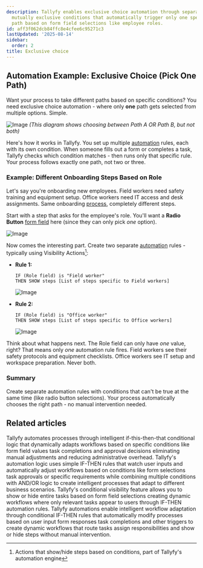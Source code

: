 ```yaml
---
description: Tallyfy enables exclusive choice automation through separate rules with
  mutually exclusive conditions that automatically trigger only one specific workflow
  path based on form field selections like employee roles.
id: aff3f062dcb84ffc8e4cfee6c95271c3
lastUpdated: '2025-08-14'
sidebar:
  order: 2
title: Exclusive choice
---
```


## Automation Example: Exclusive Choice (Pick One Path)

Want your process to take different paths based on specific conditions? You need exclusive choice automation - where only **one** path gets selected from multiple options. Simple.

![Image](https://tallyfy.com/wp-content/uploads/BPMN-image3.png)
*(This diagram shows choosing between Path A OR Path B, but not both)*

Here's how it works in Tallyfy. You set up multiple [automation](/products/pro/documenting/templates/automations/) rules, each with its own condition. When someone fills out a form or completes a task, Tallyfy checks which condition matches - then runs only that specific rule. Your process follows exactly one path, not two or three.

### Example: Different Onboarding Steps Based on Role

Let's say you're onboarding new employees. Field workers need safety training and equipment setup. Office workers need IT access and desk assignments. Same onboarding [process](/products/pro/tracking-and-tasks/processes/), completely different steps.

Start with a step that asks for the employee's role. You'll want a **Radio Button** [form field](/products/pro/tracking-and-tasks/tasks/what-are-form-fields-in-tallyfy/) here (since they can only pick *one* option).

![Image](https://screenshots.tallyfy.com/tallyfy/pro/desktop-light-role-selection.png)

Now comes the interesting part. Create two separate [automation](/products/pro/documenting/templates/automations/) rules - typically using Visibility Actions[^1]:

- **Rule 1:**
  ```
  IF (Role field) is "Field worker"
  THEN SHOW steps [List of steps specific to Field workers]
  ```
  ![Image](https://screenshots.tallyfy.com/tallyfy/pro/desktop-light-ifcompleted-automation-example.png)

- **Rule 2:**
  ```
  IF (Role field) is "Office worker"
  THEN SHOW steps [List of steps specific to Office workers]
  ```
  ![Image](https://screenshots.tallyfy.com/tallyfy/pro/desktop-light-office-worker-exclusive-choice.png)

Think about what happens next. The Role field can only have *one* value, right? That means only *one* automation rule fires. Field workers see their safety protocols and equipment checklists. Office workers see IT setup and workspace preparation. Never both.

### Summary

Create separate automation rules with conditions that can't be true at the same time (like radio button selections). Your process automatically chooses the right path - no manual intervention needed.



[^1]: Actions that show/hide steps based on conditions, part of Tallyfy's automation engine

## Related articles
<CardGrid>
<LinkTitleCard header="<b>Tutorials > Create an automation</b>" href="/products/pro/tutorials/how-can-tallyfy-automate-and-streamline-my-processes/" > Tallyfy automates processes through intelligent if-this-then-that conditional logic that dynamically adapts workflows based on specific conditions like form field values task completions and approval decisions eliminating manual adjustments and reducing administrative overhead. </LinkTitleCard>
<LinkTitleCard header="<b>Automations > Logic operations explained</b>" href="/products/pro/documenting/templates/automations/logic-explained/" > Tallyfy's automation logic uses simple IF-THEN rules that watch user inputs and automatically adjust workflows based on conditions like form selections task approvals or specific requirements while combining multiple conditions with AND/OR logic to create intelligent processes that adapt to different business scenarios. </LinkTitleCard>
<LinkTitleCard header="<b>Automations > Conditional visibility</b>" href="/products/pro/documenting/templates/automations/conditional-visibility-guide/" > Tallyfy's conditional visibility feature allows you to show or hide entire tasks based on form field selections creating dynamic workflows where only relevant tasks appear to users through IF-THEN automation rules. </LinkTitleCard>
<LinkTitleCard header="<b>Templates > Automations</b>" href="/products/pro/documenting/templates/automations/" > Tallyfy automations enable intelligent workflow adaptation through conditional IF-THEN rules that automatically modify processes based on user input form responses task completions and other triggers to create dynamic workflows that route tasks assign responsibilities and show or hide steps without manual intervention. </LinkTitleCard>
</CardGrid>